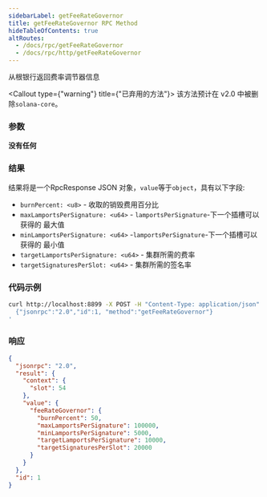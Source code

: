 ```yaml
---
sidebarLabel: getFeeRateGovernor
title: getFeeRateGovernor RPC Method
hideTableOfContents: true
altRoutes:
  - /docs/rpc/getFeeRateGovernor
  - /docs/rpc/http/getFeeRateGovernor
---
```


从根银行返回费率调节器信息

<Callout type={"warning"} title={"已弃用的方法"}>
  该方法预计在 v2.0 中被删除`solana-core`。
</Callout>

<DocSideBySide>

<DocLeftSide>

### 参数

**没有任何**

### 结果

结果将是一个RpcResponse JSON 对象，`value`等于`object`，具有以下字段:

- `burnPercent: <u8>` - 收取的销毁费用百分比
- `maxLamportsPerSignature: <u64>` - `lamportsPerSignature`-下一个插槽可以获得的
  最大值
- `minLamportsPerSignature: <u64>` -`lamportsPerSignature`-下一个插槽可以获得的
  最小值
- `targetLamportsPerSignature: <u64>` - 集群所需的费率
- `targetSignaturesPerSlot: <u64>` - 集群所需的签名率

</DocLeftSide>

<DocRightSide>

### 代码示例

```bash
curl http://localhost:8899 -X POST -H "Content-Type: application/json" -d '
  {"jsonrpc":"2.0","id":1, "method":"getFeeRateGovernor"}
'
```

### 响应

```json
{
  "jsonrpc": "2.0",
  "result": {
    "context": {
      "slot": 54
    },
    "value": {
      "feeRateGovernor": {
        "burnPercent": 50,
        "maxLamportsPerSignature": 100000,
        "minLamportsPerSignature": 5000,
        "targetLamportsPerSignature": 10000,
        "targetSignaturesPerSlot": 20000
      }
    }
  },
  "id": 1
}
```

</DocRightSide>
</DocSideBySide>
